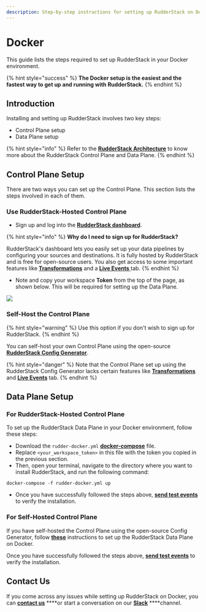 ```yaml
---
description: Step-by-step instructions for setting up RudderStack on Docker.
---
```


# Docker

This guide lists the steps required to set up RudderStack in your Docker environment.

{% hint style="success" %}
**The Docker setup is the easiest and the fastest way to get up and running with RudderStack.**
{% endhint %}

## Introduction

Installing and setting up RudderStack involves two key steps:

* Control Plane setup
* Data Plane setup

{% hint style="info" %}
Refer to the [**RudderStack Architecture**](../rudderstack-architecture.md) to know more about the RudderStack Control Plane and Data Plane.
{% endhint %}

## Control Plane Setup

There are two ways you can set up the Control Plane. This section lists the steps involved in each of them.

### **Use RudderStack-Hosted Control Plane**

* Sign up and log into the [**RudderStack dashboard**](https://app.rudderlabs.com/signup).

{% hint style="info" %}
**Why do I need to sign up for RudderStack?** 

RudderStack's dashboard lets you easily set up your data pipelines by configuring your sources and destinations. It is fully hosted by RudderStack and is free for open-source users. You also get access to some important features like [**Transformations**](../../adding-a-new-user-transformation-in-rudderstack/) and a [**Live Events** ](../../user-guides/how-to-guides/live-destination-event-debugger.md)tab.
{% endhint %}

* Note and copy your workspace **Token** from the top of the page, as shown below. This will be required for setting up the Data Plane.

![](../../.gitbook/assets/screen-shot-2021-07-01-at-5.36.15-pm%20%283%29%20%283%29%20%282%29%20%283%29%20%283%29%20%283%29%20%283%29%20%283%29%20%281%29%20%281%29.png)

### Self-Host the Control Plane

{% hint style="warning" %}
Use this option if you don't wish to sign up for RudderStack.
{% endhint %}

You can self-host your own Control Plane using the open-source [**RudderStack Config Generator**](../../user-guides/how-to-guides/rudderstack-config-generator.md). 

{% hint style="danger" %}
Note that the Control Plane set up using the RudderStack Config Generator lacks certain features like [**Transformations**](../../adding-a-new-user-transformation-in-rudderstack/) and [**Live Events**](../../user-guides/how-to-guides/live-destination-event-debugger.md) tab.
{% endhint %}

## Data Plane Setup

### For **RudderStack-Hosted Control Plane**

To set up the RudderStack Data Plane in your Docker environment, follow these steps:

* Download the `rudder-docker.yml` [**docker-compose**](https://raw.githubusercontent.com/rudderlabs/rudder-server/master/rudder-docker.yml) file.
* Replace `<your_workspace_token>` in this file with the token you copied in the previous section.
* Then, open your terminal, navigate to the directory where you want to install RudderStack, and run the following command:

```text
docker-compose -f rudder-docker.yml up
```

* Once you have successfully followed the steps above, [**send test events**](sending-test-events.md) to verify the installation.

### For **Self-Hosted Control Plane**

If you have self-hosted the Control Plane using the open-source Config Generator, follow [**these**](https://docs.rudderstack.com/get-started/config-generator#docker) instructions to set up the RudderStack Data Plane on Docker. 

Once you have successfully followed the steps above, [**send test events**](sending-test-events.md) to verify the installation.

## Contact Us

If you come across any issues while setting up RudderStack on Docker, you can [**contact us**](mailto:%20docs@rudderstack.com) ****or start a conversation on our [**Slack**](https://resources.rudderstack.com/join-rudderstack-slack) ****channel.

